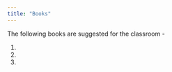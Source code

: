 ```yaml
---
title: "Books"
---
```


The following books are suggested for the classroom - 

01. 


02. 


03. 

